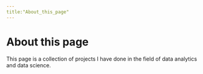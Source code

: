 ```yaml
---
title:"About_this_page"
---
```


# About this page {-}

This page is a collection of projects I have done in the field of data analytics and data science.

